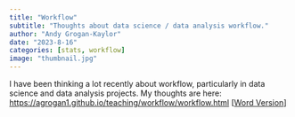 ```yaml
---
title: "Workflow"
subtitle: "Thoughts about data science / data analysis workflow."
author: "Andy Grogan-Kaylor"
date: "2023-8-16"
categories: [stats, workflow]
image: "thumbnail.jpg"
---
```


I have been thinking a lot recently about workflow, particularly in data science and data analysis projects. My thoughts are here:  [https://agrogan1.github.io/teaching/workflow/workflow.html](https://agrogan1.github.io/teaching/workflow/workflow.html) [[Word Version](https://agrogan1.github.io/teaching/workflow/workflow.docx)]




